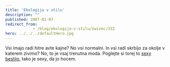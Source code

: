 ```yaml
---
title: 'Ekologija v stilu'
description: ""
published: 2007-01-07
redirect_from: 
            - /blog/ekologija-v-stilu/swizec/332
hero: ../../../defaultHero.jpg
---
```


Vsi imajo radi hitre avte kajne? No vsi normalni. In vsi radi skrbijo za okolje v katerem zivimo? No, to je vsaj trenutna moda. Poglejte si torej to [sexy bestijo](http://www.teslamotors.com/styling/body.php), tako je sexy, da jo hocem.
